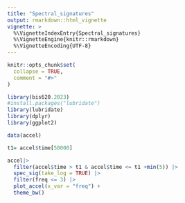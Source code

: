 ```yaml
---
title: "Spectral_signatures"
output: rmarkdown::html_vignette
vignette: >
  %\VignetteIndexEntry{Spectral_signatures}
  %\VignetteEngine{knitr::rmarkdown}
  %\VignetteEncoding{UTF-8}
---
```


```r
knitr::opts_chunk$set(
  collapse = TRUE,
  comment = "#>"
)
```

```r
library(bis620.2023)
#install.packages("lubridate")
library(lubridate)
library(dplyr)
library(ggplot2)

data(accel)

t1= accel$time[50000]

accel|>
  filter(accel$time > t1 & accel$time <= t1 +min(5)) |> 
  spec_sig(take_log = TRUE) |> 
  filter(freq <= 3) |>
  plot_accel(x_var = "freq") + 
  theme_bw()

```
